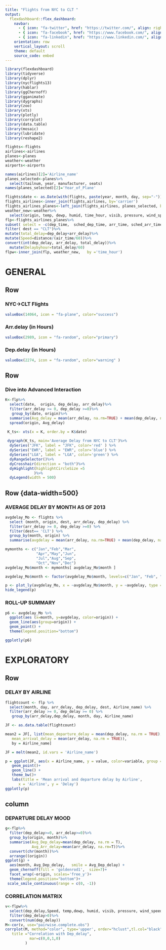 ---
title: "Flights from NYC to CLT "
output: 
  flexdashboard::flex_dashboard:
    navbar:
      - { icon: "fa-twitter", href: "https://twitter.com/", align: right}
      - { icon: "fa-facebook", href: "https://www.facebook.com/", align: right}
      - { icon: "fa-linkedin", href: "https://www.linkedin.com/", align: right}
    orientation: row
    vertical_layout: scroll
    theme: default
    source_code: embed
---

```{r setup, include=FALSE}
library(flexdashboard)
library(tidyverse)
library(dplyr)
library(nycflights13)
library(hablar)
library(ggChernoff)
library(gganimate)
library(dygraphs)
library(zoo)
library(xts)
library(plotly)
library(corrplot)
library(data.table)
library(mosaic)
library(lubridate)
library(reshape2)
```

```{r data}
flights<-flights
airlines<-airlines
planes<-planes
weather<-weather
airports<-airports

names(airlines)[2]='Airline_name'
planes_selected<-planes%>%
  select(tailnum, year, manufacturer, seats)
names(planes_selected)[2]='Year_of_Plane'

flights$date <- as.Date(with(flights, paste(year, month, day, sep="-")), "%Y-%m-%d")
flights_airlines<-inner_join(flights,airlines, by='carrier')
flights_airlines_planes<-left_join(flights_airlines, planes_selected, by='tailnum')
weather_new<-weather%>%
  select(origin, temp, dewp, humid, time_hour, visib, pressure, wind_speed, wind_dir)
flp<-flights_airlines_planes%>%
subset( select = -c(dep_time,  sched_dep_time, arr_time, sched_arr_time, hour, minute,  carrier, tailnum, flight) )%>%
filter( dest == "CLT")%>%
mutate(total_delay=dep_delay+arr_delay)%>%
mutate(Speed=distance/(air_time/60))%>%
convert(int(dep_delay, arr_delay, total_delay))%>%
  mutate(Delaybyhour=total_delay/60)
flpw<-inner_join(flp, weather_new,   by ='time_hour')
```


GENERAL 
===================================== 
  
Row {data-height=110}
-------------------------------------    

### NYC->CLT Flights

```{r}
valueBox(14064, icon = "fa-plane", color="success")
```

### Arr.delay (in Hours)

```{r}
valueBox(2989, icon = "fa-random", color="primary")
```

### Dep.delay (in Hours)

```{r}
valueBox(2274, icon = "fa-random", color="warning" )
```

Row {data-height=460} 
-------------------------------------  
### Dive into Advanced Interaction 
    
```{r}
K<-flp%>%
  select(date,  origin, dep_delay, arr_delay)%>%
  filter(arr_delay >= 0, dep_delay >=0)%>%
   group_by(date, origin)%>%
  summarise(Avg_delay = mean(arr_delay, na.rm=TRUE) + mean(dep_delay, na.rm = TRUE))%>%
  spread(origin, Avg_delay)

 K_ts<- xts(x = K, order.by = K$date)
 
 dygraph(K_ts, main='Average Delay from NYC to CLT')%>%
  dySeries("JFK", label = "JFK", color='red' ) %>%
  dySeries("EWR", label = "EWR", color='blue') %>%
  dySeries("LGA", label = "LGA", color='green') %>%
  dyRangeSelector()%>%
  dyCrosshair(direction = "both")%>%
  dyHighlight(highlightCircleSize =5 
             )%>%
  dyLegend(width = 500)
```


 Row {data-width=500} {.tabset .tabset-fade}
-------------------------------------
    
### AVERAGE DELAY BY MONTH AS OF 2013
    
```{r}
avgdelay_Mo <- flights %>%
  select (month, origin, dest, arr_delay, dep_delay) %>%
  filter(arr_delay >= 0, dep_delay >=0) %>%
  filter(dest== 'CLT') %>%
  group_by(month, origin) %>%
  summarise(avgdelay = mean(arr_delay, na.rm=TRUE) + mean(dep_delay, na.rm = TRUE))

mymonths <- c("Jan","Feb","Mar",
              "Apr","May","Jun",
              "Jul","Aug","Sep",
              "Oct","Nov","Dec")
avgdelay_Mo$month <- mymonths[ avgdelay_Mo$month ]

avgdelay_Mo$month <- factor(avgdelay_Mo$month, levels=c("Jan", "Feb", "Mar", "Apr", "May", "Jun", "Jul", "Aug", "Sep", "Oct", "Nov", "Dec"))

p <- plot_ly(avgdelay_Mo, x = ~avgdelay_Mo$month, y = ~avgdelay, type = "box")
hide_legend(p)
```
    
    
### ROLL-UP SUMMARY

```{r}
p6 <- avgdelay_Mo %>%
  ggplot(aes (x=month, y=avgdelay, color=origin)) +
  geom_line(aes(group=origin)) +
  geom_point() +
  theme(legend.position="bottom")

ggplotly(p6)

```   


EXPLORATORY {data-orientation=row}
=====================================     

Row {data-height=500} 
-------------------------------------    
### DELAY BY AIRLINE
 
```{r  table manipulation for Airlines delays}
flightcount <- flp %>% 
  select(month, day, arr_delay, dep_delay, dest, Airline_name) %>%
  filter(arr_delay >= 0, dep_delay >= 0) %>%
   group_by(arr_delay,dep_delay, month, day, Airline_name) 

JF <- as.data.table(flightcount) 

mean2 = JF[, list(mean_departure_delay = mean(dep_delay, na.rm = TRUE), 
   mean_arrival_delay = mean(arr_delay, na.rm = TRUE)), 
   by = Airline_name] 

JF = melt(mean2, id.vars = 'Airline_name') 

p = ggplot(JF, aes(x = Airline_name, y = value, color=variable, group = variable)) +
   geom_point()+ 
   geom_line() +
   theme_bw()+ 
   labs(title = 'Mean arrival and departure delay by Airline', 
      x = 'Airline', y = 'Delay')
ggplotly(p)
```
 
 
 
 
column{data-height=500} 
-------------------------------------     
### DEPARTURE DELAY MOOD


```{r }
g<-flp%>%
  filter(dep_delay>=0, arr_delay>=0)%>%
  group_by(origin, month)%>%
  summarise(Avg_Dep_delay=mean(dep_delay, na.rm = T),
            Avg_Arr_delay=mean(arr_delay, na.rm=T))%>%
  convert(chr(month))%>%
  arrange((origin))
ggplot(g) +
  aes(month, Avg_Dep_delay,   smile = Avg_Dep_delay) +
  geom_chernoff(fill = 'goldenrod1',  size=7)+
  facet_wrap(~origin, scales='free_y')+
  theme(legend.position="bottom")+
 scale_smile_continuous(range = c(0, -1))


```


### CORRELATION MATRIX

```{r}
v<-flpw%>%
  select(dep_delay,Speed, temp,dewp, humid, visib, pressure, wind_speed, wind_dir)%>%
  filter(dep_delay>0)%>%
  convert(num(dep_delay))
M<-cor(v, use="pairwise.complete.obs")
corrplot(M, method="color", type='upper', order="hclust",tl.col="black", tl.srt=30,
   title ="Correlation with Dep_delay", 
           mar=c(0,0,1,0) 
         ) 
```


